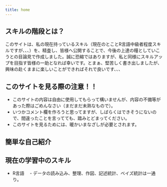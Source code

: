 ```yaml
---
title: home
---
```


## スキルの階段とは？
このサイトは、私の現在持っているスキル（現在のとことR言語中級者程度スキルですが、、、）を、精査し、皆様へ公開することで、今後の上達の糧としていこうとの目論見で作成しました。誠に恐縮ではありますが、私と同様にスキルアップを目指す皆様の一助となれば幸いです。とまぁ、堅苦しく書き出しましたが、興味の赴くままに楽しいことができればそれで良いです、、、

## このサイトを見る際の注意！！
- このサイトの内容は自由に使用してもらって構いませんが、内容の不備等があった際はごめんなさい（まだまだ未熟なもので）。
- いつかコメント欄を作ろうと思ってますが、しばらくはできそうにないので、間違ったことを言ってても、踏みとどまってください。
- このサイトを見るためには、暖かいまなざしが必要とされます。

## 簡単な自己紹介

## 現在の学習中のスキル
- R言語
　- データの読み込み、整理、作図、記述統計、ベイズ統計は一通り。
